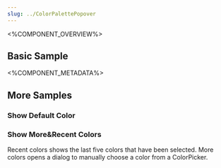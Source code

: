 ```yaml
---
slug: ../ColorPalettePopover
---
```



<%COMPONENT_OVERVIEW%>

## Basic Sample
<Basic />

<%COMPONENT_METADATA%>

## More Samples

### Show Default Color
<DefaultColor />

### Show More&Recent Colors
Recent colors shows the last five colors that have been selected.
More colors opens a dialog to manually choose a color from a ColorPicker.

<MoreColors />